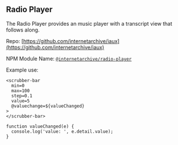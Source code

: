 <Meta title="Demos/RadioPlayer/Overview" />

## Radio Player

The Radio Player provides an music player with a transcript view that follows along.

Repo: [https://github.com/internetarchive/iaux](https://github.com/internetarchive/iaux)

NPM Module Name: [`@internetarchive/radio-player`](https://www.npmjs.com/package/@internetarchive/radio-player)

Example use:

```
<scrubber-bar
  min=0
  max=100
  step=0.1
  value=5
  @valuechange=${valueChanged}
>
</scrubber-bar>

function valueChanged(e) {
  console.log('value: ', e.detail.value);
}
```
